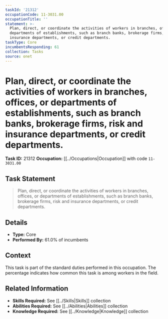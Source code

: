 ```yaml
---
taskId: '21312'
occupationCode: 11-3031.00
occupationTitle: ''
statement: >-
  Plan, direct, or coordinate the activities of workers in branches, offices, or
  departments of establishments, such as branch banks, brokerage firms, risk and
  insurance departments, or credit departments.
taskType: Core
incumbentsResponding: 61
collection: Tasks
source: onet
---
```

# Plan, direct, or coordinate the activities of workers in branches, offices, or departments of establishments, such as branch banks, brokerage firms, risk and insurance departments, or credit departments.

**Task ID:** 21312
**Occupation:** [[../Occupations|Occupation]] with code `11-3031.00`

## Task Statement

> Plan, direct, or coordinate the activities of workers in branches, offices, or departments of establishments, such as branch banks, brokerage firms, risk and insurance departments, or credit departments.

## Details

- **Type:** Core
- **Performed By:** 61.0% of incumbents

## Context

This task is part of the standard duties performed in this occupation. The percentage indicates how common this task is among workers in the field.

## Related Information

- **Skills Required:** See [[../Skills|Skills]] collection
- **Abilities Required:** See [[../Abilities|Abilities]] collection
- **Knowledge Required:** See [[../Knowledge|Knowledge]] collection
